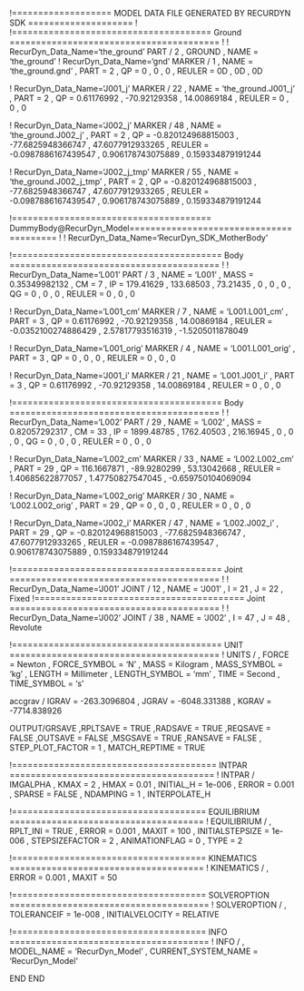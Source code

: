 ﻿!=================== MODEL DATA FILE GENERATED BY RECURDYN SDK ====================
!
!====================================== Ground ========================================
!
!                         RecurDyn_Data_Name='the_ground'
PART / 2 , GROUND
, NAME = 'the_ground'
!                         RecurDyn_Data_Name='gnd'
MARKER / 1
, NAME = 'the_ground.gnd'
, PART = 2
, QP = 0 , 0 , 0
, REULER = 0D , 0D , 0D
 
 


!                         RecurDyn_Data_Name='J001_j'
MARKER / 22
, NAME = 'the_ground.J001_j'
, PART = 2
, QP = 0.61176992 , -70.92129358 , 14.00869184
, REULER = 0 , 0 , 0
 
 
!                         RecurDyn_Data_Name='J002_j'
MARKER / 48
, NAME = 'the_ground.J002_j'
, PART = 2
, QP = -0.820124968815003 , -77.6825948366747 , 47.6077912933265
, REULER = -0.0987886167439547 , 0.906178743075889 , 0.159334879191244
 
 
!                         RecurDyn_Data_Name='J002_j_tmp'
MARKER / 55
, NAME = 'the_ground.J002_j_tmp'
, PART = 2
, QP = -0.820124968815003 , -77.6825948366747 , 47.6077912933265
, REULER = -0.0987886167439547 , 0.906178743075889 , 0.159334879191244
 
 
!====================================== DummyBody@RecurDyn_Model========================================
!
!                         RecurDyn_Data_Name='RecurDyn_SDK_MotherBody'


!======================================== Body ========================================
!
!                         RecurDyn_Data_Name='L001'
PART / 3
, NAME = 'L001'
, MASS = 0.35349982132
, CM = 7
, IP = 179.41629 , 133.68503 , 73.21435
, 0 , 0 , 0
, QG = 0 , 0 , 0
, REULER = 0 , 0 , 0
 
 
!                         RecurDyn_Data_Name='L001_cm'
MARKER / 7
, NAME = 'L001.L001_cm'
, PART = 3
, QP = 0.61176992 , -70.92129358 , 14.00869184
, REULER = -0.0352100274886429 , 2.57817793516319 , -1.5205011878049
 
 
!                         RecurDyn_Data_Name='L001_orig'
MARKER / 4
, NAME = 'L001.L001_orig'
, PART = 3
, QP = 0 , 0 , 0
, REULER = 0 , 0 , 0
 
 
!                         RecurDyn_Data_Name='J001_i'
MARKER / 21
, NAME = 'L001.J001_i'
, PART = 3
, QP = 0.61176992 , -70.92129358 , 14.00869184
, REULER = 0 , 0 , 0
 
 
!======================================== Body ========================================
!
!                         RecurDyn_Data_Name='L002'
PART / 29
, NAME = 'L002'
, MASS = 0.82057292317
, CM = 33
, IP = 1899.48785 , 1762.40503 , 216.16945
, 0 , 0 , 0
, QG = 0 , 0 , 0
, REULER = 0 , 0 , 0
 
 
!                         RecurDyn_Data_Name='L002_cm'
MARKER / 33
, NAME = 'L002.L002_cm'
, PART = 29
, QP = 116.1667871 , -89.9280299 , 53.13042668
, REULER = 1.40685622877057 , 1.47750827547045 , -0.659750104069094
 
 
!                         RecurDyn_Data_Name='L002_orig'
MARKER / 30
, NAME = 'L002.L002_orig'
, PART = 29
, QP = 0 , 0 , 0
, REULER = 0 , 0 , 0
 
 
!                         RecurDyn_Data_Name='J002_i'
MARKER / 47
, NAME = 'L002.J002_i'
, PART = 29
, QP = -0.820124968815003 , -77.6825948366747 , 47.6077912933265
, REULER = -0.0987886167439547 , 0.906178743075889 , 0.159334879191244
 
 
!======================================== Joint ========================================
!
!                         RecurDyn_Data_Name='J001'
JOINT / 12
, NAME = 'J001'
, I = 21
, J = 22
, Fixed
!======================================== Joint ========================================
!
!                         RecurDyn_Data_Name='J002'
JOINT / 38
, NAME = 'J002'
, I = 47
, J = 48
, Revolute
 
 
!======================================== UNIT ========================================
!
UNITS / 
, FORCE = Newton
, FORCE_SYMBOL = 'N'
, MASS = Kilogram
, MASS_SYMBOL = 'kg'
, LENGTH = Millimeter
, LENGTH_SYMBOL = 'mm'
, TIME = Second
, TIME_SYMBOL = 's'


accgrav /  IGRAV = -263.3096804
, JGRAV = -6048.331388
, KGRAV = -7714.838926


OUTPUT/GRSAVE
,RPLTSAVE = TRUE
,RADSAVE = TRUE
,REQSAVE = FALSE
,OUTSAVE = FALSE
,MSGSAVE = TRUE
,RANSAVE = FALSE
, STEP_PLOT_FACTOR = 1
, MATCH_REPTIME = TRUE


!======================================= INTPAR =======================================
!
INTPAR / IMGALPHA
, KMAX = 2
, HMAX = 0.01
, INITIAL_H = 1e-006
, ERROR = 0.001
, SPARSE = FALSE
, NDAMPING = 1
, INTERPOLATE_H


!===================================== EQUILIBRIUM =====================================
!
EQUILIBRIUM /
, RPLT_INI = TRUE
, ERROR = 0.001
, MAXIT = 100
, INITIALSTEPSIZE = 1e-006
, STEPSIZEFACTOR = 2
, ANIMATIONFLAG = 0
, TYPE = 2


!===================================== KINEMATICS =====================================
!
KINEMATICS /
, ERROR = 0.001
, MAXIT = 50




!===================================== SOLVEROPTION ======================================
!
SOLVEROPTION /
, TOLERANCEIF  = 1e-008
, INITIALVELOCITY  = RELATIVE


!===================================== INFO ======================================
!
INFO /
, MODEL_NAME = 'RecurDyn_Model'
, CURRENT_SYSTEM_NAME = 'RecurDyn_Model'


END
END
